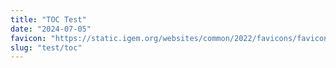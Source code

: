 ---
title: "TOC Test"
date: "2024-07-05"
favicon: "https://static.igem.org/websites/common/2022/favicons/favicon.svg"
slug: "test/toc"
---

